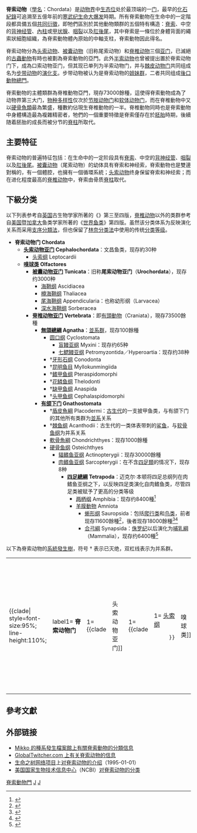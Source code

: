 {{NoteTA
|1=zh-cn:迈克尔·本顿; zh-tw:麥可·班頓;
|2=zh-cn:信息; zh-tw:資訊;
|3=zh-cn:项目; zh-hk:計劃; zh-tw:專案;
}}
{{Automatic taxobox 
| fossil_range = {{geological range|535|0|earliest=630}}[[寒武纪|寒武纪]][[幸运期|幸运期]]至今
| image = <imagemap>
File:Chordata 2.jpg |300px
rect 0 0 776 590 [[脊椎动物亚门|脊椎动物亚门]]
rect 0 590 776 1180 [[古蟲動物亞門|古蟲動物亞門]]
rect 776 0 1552 590 [[被囊动物亚门|被囊动物亚门]]
rect 776 590 1552 1180 [[头索动物亚门|头索动物亚门]]
</imagemap>
| image_caption = <div style="text-align:left;">
# 左上：[[虎|虎]]（[[脊椎动物亚门|脊椎动物亚门]]）
# 右上：[[金嘴海鞘|金嘴海鞘]]（[[被囊动物亚门|被囊动物亚门]]）
# 左下：[[皮氏古卵形虫|皮氏古卵形虫]]（[[古蟲動物亞門|古蟲動物亞門]]）
# 右下：[[文昌魚|欧洲文昌魚]]（[[头索动物亚门|头索动物亚门]]）</div>
| display_parents = 6
| taxon = Chordata
| authority = [[恩斯特·海克尔|Haeckel]], 1874{{r|Haeckel|Nielsen}}
| subdivision_ranks = 下级分类
| subdivision =
* [[头索动物亚门|头索动物亚门]] Cephalochordata
* †[[皮卡虫科|皮卡虫科]] Pikaiidae
* †[[後斯普里格魚科|後斯普里格魚科]] Metaspriggiidae
* [[嗅球类|嗅球类]] Olfactores
** †[[古蟲動物亞門|古蟲動物亞門]] Vetulicolia{{r|García-Bellido}}
** [[被囊动物亚门|被囊动物亚门]] Tunicata
** [[脊椎动物亚门|脊椎动物亚门]] Vertebrata
** †[[中新鱼属|中新鱼属]] ''Zhongxiniscus''
** †[[雲南蟲屬|雲南蟲屬]] ''Yunnanozoon''
}}

'''脊索动物'''（[[學名|學名]]：Chordata）是[[动物界|动物界]]中[[生态位|生态位]]处於最顶端的一[[门_(生物)|门]]，最早的[[化石紀錄|化石紀錄]]可追溯至五億年前的[[寒武纪生命大爆发|寒武纪生命大爆发]]時期。所有脊索動物在生命中的一定階段都具備五個[[共同衍徵|共同衍徵]]，即牠們區別於其他動物類群的五個特有構造：[[脊索|脊索]]、中空的[[背神经管|背神经管]]、[[內柱|內柱]]或[[甲状腺|甲状腺]]、[[咽裂|咽裂]]以及[[尾|肛後尾]]，其中脊索是一條位於身體背面的繩索狀細胞組織，為脊索動物體內原始的中軸支柱，脊索動物因此得名。

脊索动物分為[[头索动物|头索动物]]、[[被囊动物|被囊动物]]（旧称尾索动物）和[[脊椎动物|脊椎动物]]三個[[亚门|亚门]]，已滅絕的[[古蟲動物|古蟲動物]]有時也被劃為脊索動物的亞門。此外[[半索动物|半索动物]]也曾被提出置於脊索动物门下，成為口索动物亚门，但其现已单列为半索动物门，并与[[棘皮动物门|棘皮动物门]]共同组成名为[[步带动物|步带动物]]的[[演化支|演化支]]。步带动物被认为是脊索动物的[[姐妹群|姐妹群]]，二者共同组成[[後口動物總門|後口動物總門]]。

脊索動物的主體類群為脊椎動物亞門，現存73000餘種，這使得脊索動物成為了动物界第三大门，[[物种多样性|物种多样性]]仅次於[[节肢动物门|节肢动物门]]和[[软体动物门|软体动物门]]，而在脊椎動物中又以[[硬骨魚類|硬骨魚類]]最為繁盛，種數約佔現生脊椎動物的一半。脊椎動物同時也是脊索動物中身體構造最為複雜精密者，牠們的一個重要特徵是脊索僅存在於[[胚胎|胚胎]]時期，後續随着胚胎的成長而被分节的[[脊柱|脊柱]]所取代。

==主要特征==
脊索动物的普遍特征包括：在生命中的一定阶段具有[[脊索|脊索]]、中空的[[背神经管|背神经管]]、[[咽裂|咽裂]]以及[[尾|肛後尾]]。[[被囊动物|被囊动物]]（尾索动物）的幼体具有脊索和神经索，脊索動物也是雙邊對稱的，有一個體腔，也擁有一個循環系統；[[头索动物|头索动物]]终身保留脊索和神经索；而在进化程度最高的[[脊椎动物|脊椎动物]]中，脊索由骨质[[脊柱|脊柱]]取代。

==下級分类==
以下列表参考自[[英国|英国]]古生物学家{{le|迈克尔·本顿|Michael Benton}}所著的《{{le|古脊椎动物学 (本顿)|Vertebrate Palaeontology (book)|古脊椎动物学}}》第三至四版{{r|Benton,2005|Benton,2015}}，[[脊椎动物|脊椎动物]]以外的类群参考自[[美国|美国]]暨[[加拿大|加拿大]]鱼类学家{{le|约瑟夫·席瑟·纳尔逊|Joseph S. Nelson}}所著的《[[世界鱼类|世界鱼类]]》第四版{{r|Nelson,2006}}。虽然该分类体系为反映演化关系而采用[[支序分類法|支序分類法]]，但也保留了[[林奈分类法|林奈分类法]]中使用的传统[[分类等级|分类等级]]。

* '''脊索动物门 Chordata'''
** '''[[头索动物亚门|头索动物亚门]] Cephalochordata'''：文昌鱼类，现存約30种
*** [[头索纲|头索纲]] Leptocardii
** '''[[嗅球类|嗅球类]] Olfactores'''
*** '''[[被囊动物亚门|被囊动物亚门]] Tunicata'''：旧称'''尾索动物亚门'''（'''Urochordata'''），现存约3000种
**** [[海鞘纲|海鞘纲]] Ascidiacea
**** [[樽海鞘纲|樽海鞘纲]] Thaliacea
**** [[尾海鞘纲|尾海鞘纲]] Appendicularia：也称幼形纲（Larvacea）
**** [[深水海鞘纲|深水海鞘纲]] Sorberacea
*** '''[[脊椎动物亚门|脊椎动物亚门]] Vertebrata'''：即[[有頭類|有頭動物]]（Craniata），現存73500餘種
**** '''[[無頜總綱|無頜總綱]] Agnatha'''：[[並系群|並系群]]，现存100餘種
***** [[圆口纲|圆口纲]] Cyclostomata
****** [[盲鰻|盲鳗亚纲]] Myxini：现存约65种
****** [[七鳃鳗亚纲|七鳃鳗亚纲]] Petromyzontida／Hyperoartia：现存约38种
***** †[[牙形石纲|牙形石纲]] Conodonta
***** †[[昆明鱼目|昆明鱼目]] Myllokunmingiida
***** †[[鳍甲鱼纲|鳍甲鱼纲]] Pteraspidomorphi
***** †[[花鳞鱼纲|花鳞鱼纲]] Thelodonti
***** †[[缺甲鱼纲|缺甲鱼纲]] Anaspida
***** †[[头甲鱼纲|头甲鱼纲]] Cephalaspidomorphi
**** '''[[有颌下门|有颌下门]] Gnathostomata'''
***** †[[盾皮魚綱|盾皮魚綱]] Placodermi：[[古生代|古生代]]的一支披甲鱼类，与有颌下门的其他所有类群为[[並系|並系]]关系
***** †[[棘鱼纲|棘鱼纲]] Acanthodii：古生代的一类体表带刺的[[鲨鱼|鲨鱼]]，与[[软骨鱼纲|软骨鱼纲]]为并系关系
***** [[軟骨魚綱|軟骨魚綱]] Chondrichthyes：现存1000餘種
***** [[硬骨魚|硬骨鱼纲]] Osteichthyes
****** [[輻鰭魚|辐鳍鱼亚纲]] Actinopterygii：现存30000餘種
****** [[肉鳍鱼|肉鳍鱼亚纲]] Sarcopterygii：在不含[[四足類|四足類]]的情况下，现存8种
******* '''[[四足總綱|四足總綱]] Tetrapoda'''：迈克尔·本顿将四足总纲列在肉鳍鱼亚纲之下，以反映四足类演化自肉鳍鱼类，尽管四足类被赋予了更高的分类等级{{r|Benton,2005|Benton,2015}}
******** [[两栖纲|两栖纲]] Amphibia：现存约8400種<ref>{{cite web |author=Frost, Darrel |author-link=达雷尔·弗罗斯特<!-- Darrel Frost --> |title=ASW home |url=https://amphibiansoftheworld.amnh.org/ |website=''Amphibian Species of the World 6.1, an Online Reference'' |publisher=[[美國自然史博物館|American Museum of Natural History]] |access-date=2021-11-26 |archive-date=2020-02-20 |archive-url=https://web.archive.org/web/20200220035701/http://research.amnh.org/vz/herpetology/amphibia/ |dead-url=no }}</ref>
******** [[羊膜動物|羊膜動物]] Amniota
********* [[蜥形纲|蜥形纲]] Sauropsida：包括[[爬行类|爬行类]]和[[鸟类|鸟类]]，前者现存11600餘種<ref>{{cite web |author=Uetz, Peter |title=Species Numbers (as of November 2021) |url=http://www.reptile-database.org/db-info/SpeciesStat.html |website=''{{le|世界爬行动物数据库|Reptile Database|Reptile Database}}'' |access-date=2021-11-26 |archive-date=2021-10-06 |archive-url=https://web.archive.org/web/20211006205142/http://www.reptile-database.org/db-info/SpeciesStat.html |dead-url=no }}</ref>，後者现存18000餘種<ref>{{cite journal |author1=Barrowclough, G.F. |author2=Cracraft, J. |author3=Klicka, J. |author4=Zink, R.M. |title=How Many Kinds of Birds Are There and Why Does It Matter? |journal=''[[PLoS_ONE|PLoS ONE]]'' |year=2016 |volume=11 |issue=11 |page=e0166307 |doi=10.1371/journal.pone.0166307 |doi-access=free}}</ref><ref>{{cite web |title=New Study Doubles the Estimate of Bird Species in the World |url=https://www.amnh.org/about-the-museum/press-center/new-study-doubles-the-estimate-of-bird-species-in-the-world |website=''[[美國自然史博物館|American Museum of Natural History]]'' |access-date=2021-07-20 |archive-date=2018-09-25 |archive-url=https://web.archive.org/web/20180925065847/https://www.amnh.org/about-the-museum/press-center/new-study-doubles-the-estimate-of-bird-species-in-the-world |dead-url=no }}</ref>
********* [[合弓綱|合弓綱]] Synapsida：[[侏罗纪|侏罗纪]]以后演化为[[哺乳綱|哺乳綱]]（Mammalia），现存约6400種<ref>{{cite journal |author1=Burgin, C.J. |author2=Colella, J.P. |author3=Kahn, P.L. |author4=Upham, N.S. |date=2018-02-01 |title=How many species of mammals are there? |journal=''{{le|哺乳動物學期刊|Journal of Mammalogy|Journal of Mammalogy}}'' |volume=99 |issue=1 |pages=1–14 |doi=10.1093/jmammal/gyx147 |doi-access=free}}</ref>

以下為脊索动物的[[系統發生樹|系統發生樹]]{{r|Putnam|Ota|Delsuc|Goujet}}，符号 † 表示已灭绝，双杠线表示为并系群。

{| style="background:#eff"
|{{clade| style=font-size:95%; line-height:110%;
|label1= '''脊索动物门''' 
|1={{clade
   |label1=[[头索动物亚门|头索动物亚门]]
   |1={{clade
      |1= [[头索纲|头索纲]]
      }}
   |label2=[[嗅球类|嗅球类]]
   |2={{clade
      |1= †{{le|海口虫属|Haikouella}}
      |label2=[[被囊动物亚门|被囊动物亚门]]
      |2={{clade
         |1= [[尾海鞘纲|尾海鞘纲]]
         |2= [[樽海鞘纲|樽海鞘纲]]
         |3= [[海鞘纲|海鞘纲]]
         }}
      |label3= [[脊椎动物亚门|脊椎动物亚门]] 
      |sublabel3=（[[有頭類|有頭類]]）
      |3={{clade
         |1={{clade
            |sublabel1x=（[[無頜總綱|無頜總綱]]）
            |label1=[[圆口纲|圆口纲]] 
            |1={{clade
               |1= [[盲鰻|盲鳗亚纲]]
               |2= [[七鳃鳗亚纲|七鳃鳗亚纲]]
               }}
            }}
         |2={{clade
            |1= †[[牙形石纲|牙形石纲]]
            |2= †[[鰭甲魚綱|鰭甲魚綱]]（†{{le|阿兰达鱼亚纲|Arandaspida}}、†{{le|异甲亚纲|Heterostracomorphi}}）
            |3= †[[頭甲魚綱|头甲鱼类]]（†{{le|盔甲鱼纲|Galeaspida}}、†[[骨甲鱼纲|骨甲鱼纲]]、†{{le|茄甲鱼纲|Pituriaspida}}）|state5=double
            |4={{clade
               |label1=[[有颌下门|有颌下门]] 
               |1={{clade|state1=double
                  |1= †[[盾皮魚綱|盾皮魚綱]]（†[[胴甲魚目|胴甲魚目]]、†[[瓣甲鱼目|瓣甲鱼目]]、†{{le|褶齿鱼目|Ptyctodontida}}、†[[節甲魚目|節甲魚目]]）
                  |label2= 有颌下门  |sublabel2=（[[冠群|冠群]]）
                  |2={{clade
                     |1={{clade
                        |1= †[[棘鱼纲|棘鱼纲]] |state1=double
                        |2= [[軟骨魚綱|軟骨魚綱]]
                        }}
                     |label2= [[硬骨魚|硬骨鱼类]] 
                     |2={{clade
                        |1= [[輻鰭魚|辐鳍鱼类]]
                        |2={{clade
                           |label1=[[肉鳍鱼|肉鳍鱼类]] 
                           |1={{clade
                              |1= [[腔棘魚綱|腔棘魚綱]]
                              |2={{clade
                                 |1= [[肺魚類|肺魚類]]
                                 |2={{clade
                                    |label1=[[四足總綱|四足總綱]] 
                                    |1={{clade
                                       |1= [[两栖纲|两栖纲]]
                                       |label2= [[羊膜動物|羊膜動物]] 
                                       |2={{clade
                                          |1= [[合弓綱|合弓綱]] → [[哺乳綱|哺乳綱]]
                                          |label2= [[蜥形纲|蜥形纲]] 
                                          |2={{clade
                                             |label1=
                                             |1={{clade
                                                |1= [[鱗龍形下綱|鱗龍形下綱]]
                                                }}
                                             |2={{clade
                                                |1= [[主龍形下綱|主龍形下綱]] → [[鸟类|鸟类]]
}} }} }} }} }} }} }} }} }} }} }} }} }} }} }} }} }}
|}

==參考文獻==
{{Reflist|2|refs=
<ref name="Haeckel">{{cite book |author=Haeckel, E. |author-link=恩斯特·海克尔 |year=1874 |title=''Anthropogenie oder Entwicklungsgeschichte des Menschen'' |publisher={{le|威廉·恩格尔曼|Wilhelm Engelmann|Engelmann}} |place=[[Leipzig|Leipzig]]}}{{de}}</ref>

<ref name="Nielsen">{{cite journal |author=Nielsen, C. |title=The authorship of higher chordate taxa |journal=''{{le|Zoologica Scripta}}'' |year=2012-07 |volume=41 |issue=4 |pages=435–436 |doi=10.1111/j.1463-6409.2012.00536.x |s2cid=83266247}}</ref>

<ref name="García-Bellido">{{cite journal |author1=García-Bellido, Diego C. |author2=Paterson, John R. |last-author-amp=yes |title=A new vetulicolian from Australia and its bearing on the chordate affinities of an enigmatic Cambrian group |journal=''{{le|BMC演化生物學|BMC Evolutionary Biology|BMC Evolutionary Biology}}'' |year=2014 |volume=14 |page=214 |pmid=25273382 |pmc=4203957 |doi=10.1186/s12862-014-0214-z |doi-access=free}}</ref>

<ref name="Benton,2005">{{cite book |author=Benton, M.J. |author-link=迈克尔·本顿<!-- Michael Benton --> |year=2005 |title=''Vertebrate Palaeontology'' |title-link=古脊椎动物学 (本顿) |edition=(3rd ed.) |publisher={{le|布莱克威尔出版社|Blackwell Publishing|Blackwell Publishing}} |place=[[Oxford|Oxford]] |pages=389–403 |isbn=0-632-05637-1 |chapter=Appendix: Classification of the vertebrates |chapter-url=https://web.archive.org/web/20081019121413/http://palaeo.gly.bris.ac.uk/benton/vertclass.html}}</ref>

<ref name="Benton,2015">{{cite book |author=Benton, M.J. |author-link=迈克尔·本顿<!-- Michael Benton --> |others=董为, 译 |year=2017 |orig-year=英文原著出版于2015年 |title=古脊椎动物学: 第四版 |title-link=古脊椎动物学 (本顿) |publisher=[[科学出版社|科学出版社]] |place=[[北京|北京]] |pages=470–484 |isbn=978-7-03-052493-5 |chapter=附录 脊椎动物的分类}}{{zh-cn}}</ref>

<ref name="Nelson,2006">{{cite book |author=Nelson, J.S. |author-link=约瑟夫·席瑟·纳尔逊<!-- Joseph S. Nelson --> |year=2006 |title=''Fishes of the World'' |edition=(4th ed.) |publisher=[[John_Wiley_&_Sons|John Wiley & Sons]] |place=[[霍博肯_(新泽西州)|Hoboken]], [[新泽西州|NJ]] |isbn=978-0-471-25031-9 |url=https://books.google.com/books?id=exTV-GLnCB4C&pg=PP1 |access-date=2021-11-26 |archive-date=2021-11-26 |archive-url=https://web.archive.org/web/20211126170348/https://books.google.com/books?id=exTV-GLnCB4C&pg=PP1 |dead-url=no }}</ref>

<ref name="Putnam">{{cite journal|author1=Putnam, N.H.|author2=Butts, T.|author3=Ferrier, D.E.K.|author4=Furlong, R.F.|author5=Hellsten, U.|author6=Kawashima, T.|author7=Robinson-Rechavi, M.|author8=Shoguchi, E.|author9=Terry, A.|author10=Yu, J.K.|author11=Benito-Gutiérrez, E.L.|author12=Dubchak, I.|author13=Garcia-Fernàndez, J.|author14=Gibson-Brown, J.J.|author15=Grigoriev, I.V.|author16=Horton, A.C.|author17=De Jong, P.J.|author18=Jurka, J.|author19=Kapitonov, V.V.|author20=Kohara, Y.|author21=Kuroki, Y.|author22=Lindquist, E.|author23=Lucas, S.|author24=Osoegawa, K.|author25=Pennacchio, L.A.|author26=Salamov, A.A.|author27=Satou, Y.|author28=Sauka-Spengler, T.|author29=Schmutz, J.|author30=Shin-i, T.|last-author-amp=yes|date=2008-06|title=The amphioxus genome and the evolution of the chordate karyotype|journal=''[[Nature|Nature]]''|volume=453|issue=7198|pages=1064–1071|bibcode=2008Natur.453.1064P|doi=10.1038/nature06967|pmid=18563158|doi-access=free}}</ref>

<ref name="Ota">{{cite journal|author1=Ota, K.G.|author2=Kuratani, S.|last-author-amp=yes|date=2007-09|title=Cyclostome embryology and early evolutionary history of vertebrates|journal=''{{le|综合与比较生物学|Integrative and Comparative Biology|Integrative and Comparative Biology}}''|volume=47|issue=3|pages=329–337|doi=10.1093/icb/icm022|pmid=21672842|doi-access=free}}</ref>

<ref name="Delsuc">{{cite journal|author1=Delsuc, F.|author2=Philippe, H.|author3=Tsagkogeorga, G.|author4=Simion, P.|author5=Tilak, M.K.|author6=Turon, X.|author7=López-Legentil, S.|author8=Piette, J.|author9=Lemaire, P.|author10=Douzery, E.J.|last-author-amp=yes|date=2018-04|title=A phylogenomic framework and timescale for comparative studies of tunicates|journal=''{{le|BMC生物學|BMC Biology|BMC Biology}}''|volume=16|issue=1|page=39|pmc=5899321|pmid=29653534|doi=10.1186/s12915-018-0499-2|doi-access=free}}</ref>

<ref name="Goujet">{{cite book|author=Goujet, Daniel F.|title=ELS|date=2015-02-16|pages=1–7|chapter=Placodermi (Armoured Fishes)|publisher=[[John_Wiley_&_Sons|John Wiley & Sons]]|doi=10.1002/9780470015902.a0001533.pub2|isbn=9780470015902}}</ref>
}}

==外部链接==
{{Commonscat|Chordata}}
{{Wikispecies|Chordata}}
* [https://www.mv.helsinki.fi/home/mhaaramo/metazoa/deuterostoma/chordata/chordata_index.html Mikko 的種系發生檔案館上有關脊索動物的分類信息] {{Wayback|url=https://www.mv.helsinki.fi/home/mhaaramo/metazoa/deuterostoma/chordata/chordata_index.html |date=20210512145337 }}
* [https://web.archive.org/web/20110425151037/http://www.globaltwitcher.com/taxa_class.asp?phylaid=1 GlobalTwitcher.com 上有关脊索动物的信息]
* [[生命之树网络项目|生命之树网络项目]]上[https://web.archive.org/web/20070224172716/http://tolweb.org/Chordata/2499 对脊索动物的介绍]（1995-01-01）
* [[美国国家生物技术信息中心|美国国家生物技术信息中心]]（NCBI）[https://www.ncbi.nlm.nih.gov/Taxonomy/Browser/wwwtax.cgi?id=7711 对脊索动物的分类] {{Wayback|url=https://www.ncbi.nlm.nih.gov/Taxonomy/Browser/wwwtax.cgi?id=7711 |date=20210428224641 }}

{{動物界|N.}}
{{脊索動物}}
{{Portal bar|動物|生物学}}
{{Taxonbar|from=Q10915}}
{{Authority control}}

[[Category:脊索動物門|]]
[[Category:恩斯特·海克尔命名的生物分类|J]]
[[Category:1874年描述的分類群|J]]